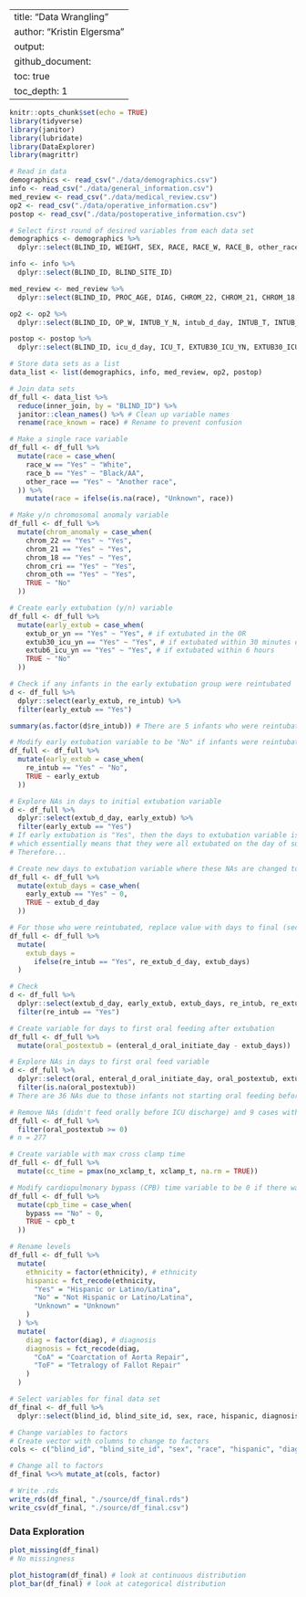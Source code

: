 

---
title: "Data Wrangling"
author: "Kristin Elgersma"
output: 
  github_document:
    toc: true
    toc_depth: 1
---

```r
knitr::opts_chunk$set(echo = TRUE)
library(tidyverse)
library(janitor)
library(lubridate)
library(DataExplorer)
library(magrittr)
```

```r
# Read in data
demographics <- read_csv("./data/demographics.csv")
info <- read_csv("./data/general_information.csv")
med_review <- read_csv("./data/medical_review.csv")
op2 <- read_csv("./data/operative_information.csv")
postop <- read_csv("./data/postoperative_information.csv")
```

```r
# Select first round of desired variables from each data set
demographics <- demographics %>%
  dplyr::select(BLIND_ID, WEIGHT, SEX, RACE, RACE_W, RACE_B, other_race, ETHNICITY)

info <- info %>%
  dplyr::select(BLIND_ID, BLIND_SITE_ID)

med_review <- med_review %>%
  dplyr::select(BLIND_ID, PROC_AGE, DIAG, CHROM_22, CHROM_21, CHROM_18, CHROM_CRI, CHROM_OTH)

op2 <- op2 %>%
  dplyr::select(BLIND_ID, OP_W, INTUB_Y_N, intub_d_day, INTUB_T, INTUB_OR_T, BYPASS, NO_XCLAMP_T, XCLAMP_T, CPB_T, EXTUB_OR_YN, EXTUB_OR_T, EXIT_T)

postop <- postop %>%
  dplyr::select(BLIND_ID, icu_d_day, ICU_T, EXTUB30_ICU_YN, EXTUB30_ICU_T, EXTUB6_ICU_YN, EXTUB6_T, extub_d_day, EXTUB_T, RE_INTUB, re_intub_d_day, RE_INTUB_T, re_extub_d_day, RE_EXTUB_T, ENTERAL, enteral_d_initiate_day, ENTERAL_T_INITIATE, ORAL, enteral_d_oral_initiate_day, ENTERAL_T_ORAL_INITIATE, TUBE)
```

```r
# Store data sets as a list
data_list <- list(demographics, info, med_review, op2, postop)

# Join data sets
df_full <- data_list %>%
  reduce(inner_join, by = "BLIND_ID") %>%
  janitor::clean_names() %>% # Clean up variable names
  rename(race_known = race) # Rename to prevent confusion

# Make a single race variable
df_full <- df_full %>%
  mutate(race = case_when(
    race_w == "Yes" ~ "White",
    race_b == "Yes" ~ "Black/AA",
    other_race == "Yes" ~ "Another race",
  )) %>%
    mutate(race = ifelse(is.na(race), "Unknown", race)) 

# Make y/n chromosomal anomaly variable
df_full <- df_full %>%
  mutate(chrom_anomaly = case_when(
    chrom_22 == "Yes" ~ "Yes",
    chrom_21 == "Yes" ~ "Yes",
    chrom_18 == "Yes" ~ "Yes",
    chrom_cri == "Yes" ~ "Yes",
    chrom_oth == "Yes" ~ "Yes",
    TRUE ~ "No"
  ))

# Create early extubation (y/n) variable
df_full <- df_full %>%
  mutate(early_extub = case_when(
    extub_or_yn == "Yes" ~ "Yes", # if extubated in the OR
    extub30_icu_yn == "Yes" ~ "Yes", # if extubated within 30 minutes of ICU arrival
    extub6_icu_yn == "Yes" ~ "Yes", # if extubated within 6 hours
    TRUE ~ "No"
  ))

# Check if any infants in the early extubation group were reintubated
d <- df_full %>%
  dplyr::select(early_extub, re_intub) %>%
  filter(early_extub == "Yes")

summary(as.factor(d$re_intub)) # There are 5 infants who were reintubated after early extubation

# Modify early extubation variable to be "No" if infants were reintubated
df_full <- df_full %>%
  mutate(early_extub = case_when(
    re_intub == "Yes" ~ "No",
    TRUE ~ early_extub
  ))

# Explore NAs in days to initial extubation variable
d <- df_full %>%
  dplyr::select(extub_d_day, early_extub) %>%
  filter(early_extub == "Yes")
# If early extubation is "Yes", then the days to extubation variable is NA
# which essentially means that they were all extubated on the day of surgery.
# Therefore...

# Create new days to extubation variable where these NAs are changed to 0 days
df_full <- df_full %>%
  mutate(extub_days = case_when(
    early_extub == "Yes" ~ 0,
    TRUE ~ extub_d_day
  ))

# For those who were reintubated, replace value with days to final (second) extubation
df_full <- df_full %>%
  mutate(
    extub_days =
      ifelse(re_intub == "Yes", re_extub_d_day, extub_days)
  )

# Check
d <- df_full %>%
  dplyr::select(extub_d_day, early_extub, extub_days, re_intub, re_extub_d_day) %>%
  filter(re_intub == "Yes")

# Create variable for days to first oral feeding after extubation
df_full <- df_full %>%
  mutate(oral_postextub = (enteral_d_oral_initiate_day - extub_days))

# Explore NAs in days to first oral feed variable
d <- df_full %>%
  dplyr::select(oral, enteral_d_oral_initiate_day, oral_postextub, extub_d_day, early_extub, extub_days, re_intub, re_extub_d_day) %>%
  filter(is.na(oral_postextub))
# There are 36 NAs due to those infants not starting oral feeding before ICU discharge

# Remove NAs (didn't feed orally before ICU discharge) and 9 cases with implausible values for time to first oral feed (negative value)
df_full <- df_full %>%
  filter(oral_postextub >= 0)
# n = 277

# Create variable with max cross clamp time
df_full <- df_full %>%
  mutate(cc_time = pmax(no_xclamp_t, xclamp_t, na.rm = TRUE))

# Modify cardiopulmonary bypass (CPB) time variable to be 0 if there was no CPB used
df_full <- df_full %>%
  mutate(cpb_time = case_when(
    bypass == "No" ~ 0,
    TRUE ~ cpb_t
  ))

# Rename levels
df_full <- df_full %>%
  mutate(
    ethnicity = factor(ethnicity), # ethnicity
    hispanic = fct_recode(ethnicity,
      "Yes" = "Hispanic or Latino/Latina",
      "No" = "Not Hispanic or Latino/Latina",
      "Unknown" = "Unknown"
    )
  ) %>%
  mutate(
    diag = factor(diag), # diagnosis
    diagnosis = fct_recode(diag,
      "CoA" = "Coarctation of Aorta Repair",
      "ToF" = "Tetralogy of Fallot Repair"
    )
  )

# Select variables for final data set
df_final <- df_full %>%
  dplyr::select(blind_id, blind_site_id, sex, race, hispanic, diagnosis, chrom_anomaly, proc_age, op_w, cpb_time, cc_time, early_extub, extub_days, enteral_d_oral_initiate_day, enteral_t_oral_initiate, oral_postextub)

# Change variables to factors
# Create vector with columns to change to factors
cols <- c("blind_id", "blind_site_id", "sex", "race", "hispanic", "diagnosis", "chrom_anomaly", "early_extub")

# Change all to factors
df_final %<>% mutate_at(cols, factor)

# Write .rds
write_rds(df_final, "./source/df_final.rds")
write_csv(df_final, "./source/df_final.csv")
```

### Data Exploration

```r
plot_missing(df_final)
# No missingness
```

```r
plot_histogram(df_final) # look at continuous distribution
plot_bar(df_final) # look at categorical distribution
```

